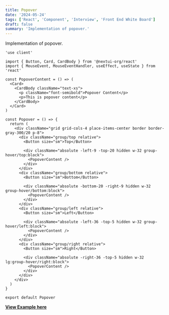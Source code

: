 ```yaml
---
title: Popover
date: '2024-05-24'
tags: ['React', 'Component', 'Interview', 'Front End White Board']
draft: false
summary: 'Implementation of popover.'
---
```


Implementation of popover.

```tsx filename="Popover.tsx"
'use client'

import { Button, Card, CardBody } from '@nextui-org/react'
import { MouseEvent, MouseEventHandler, useEffect, useState } from 'react'

const PopoverContent = () => (
  <Card>
    <CardBody className="text-xs">
      <p className="font-semibold">Popover Content</p>
      <p>This is popover content</p>
    </CardBody>
  </Card>
)

const Popover = () => {
  return (
    <div className="grid grid-cols-4 place-items-center border border-gray-300/20 p-8">
      <div className="group/top relative">
        <Button size="sm">Top</Button>

        <div className="absolute -left-9 -top-20 hidden w-32 group-hover/top:block">
          <PopoverContent />
        </div>
      </div>
      <div className="group/bottom relative">
        <Button size="sm">Bottom</Button>

        <div className="absolute -bottom-20 -right-9 hidden w-32 group-hover/bottom:block">
          <PopoverContent />
        </div>
      </div>
      <div className="group/left relative">
        <Button size="sm">Left</Button>

        <div className="absolute -left-36 -top-5 hidden w-32 group-hover/left:block">
          <PopoverContent />
        </div>
      </div>
      <div className="group/right relative">
        <Button size="sm">Right</Button>

        <div className="absolute -right-36 -top-5 hidden w-32 lg:group-hover/right:block">
          <PopoverContent />
        </div>
      </div>
    </div>
  )
}

export default Popover
```

**[View Example here](/popover)**